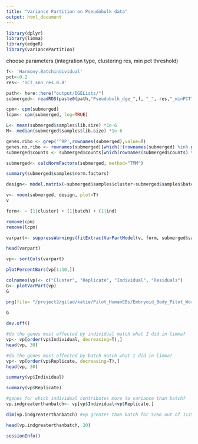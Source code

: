 ```yaml
---
title: "Variance Partition on Pseudobulk data"
output: html_document
---
```


```r
library(dplyr)
library(limma)
library(edgeR)
library(variancePartition)
```


choose parameters (integration type, clustering res, min pct threshold)
```r
f<- 'Harmony.Batchindividual'
pct<-0.2
res<- 'SCT_snn_res.0.8'
```

```r
path<- here::here("output/DGELists/")
submerged<- readRDS(paste0(path,"Pseudobulk_dge_",f, "_", res,"_minPCT",pct,".rds"))
```

```r
cpm<- cpm(submerged)
lcpm<- cpm(submerged, log=TRUE)
```

```r
L<- mean(submerged$samples$lib.size) *1e-6
M<- median(submerged$samples$lib.size) *1e-6
```

```r
genes.ribo <- grep('^RP',rownames(submerged),value=T)
genes.no.ribo <- rownames(submerged)[which(!(rownames(submerged) %in% genes.ribo))]
submerged$counts <- submerged$counts[which(rownames(submerged$counts) %in% genes.no.ribo),] #remove ribosomal genes
```

```r
submerged<- calcNormFactors(submerged, method="TMM")

summary(submerged$samples$norm.factors)
```
```r
design<- model.matrix(~submerged$samples$cluster+submerged$samples$batch+submerged$samples$ind)
```

```r
v<- voom(submerged, design, plot=T)
v
```

```r
form<- ~ (1|cluster) + (1|batch) + (1|ind)
```

```r
remove(cpm)
remove(lcpm)
```


```r
varpart<- suppressWarnings(fitExtractVarPartModel(v, form, submerged$samples))
```

```r
head(varpart)
```
    
    

```r
vp<- sortCols(varpart)
```


```r
plotPercentBars(vp[1:10,])
```

```r
colnames(vp)<- c("Cluster", "Replicate", "Individual", "Residuals")
G<- plotVarPart(vp)
G
```


```r
png(file= "/project2/gilad/katie/Pilot_HumanEBs/Embryoid_Body_Pilot_Workflowr/output/figs/Supp_Psb_VarPart_Res0.8.png", width=8, height=5, units= "in", res=1080)

G
  
dev.off()
```


```r
#do the genes most effected by individual match what I did in limma?
vp<- vp[order(vp$Individual, decreasing=T),]
head(vp, 30)
```

```r
#do the genes most effected by batch match what I did in limma?
vp<- vp[order(vp$Replicate, decreasing=T),]
head(vp, 30)
```

```r
summary(vp$Individual)
```

```r
summary(vp$Replicate)
```

```r
#genes for which individual contributes more to variance than batch?
vp.indgreaterthanbatch<- vp[vp$Individual>vp$Replicate,]

dim(vp.indgreaterthanbatch) #vp greater than batch for 5266 out of 11356
```

```r
head(vp.indgreaterthanbatch, 20)
```
```r
sessionInfo()
```

